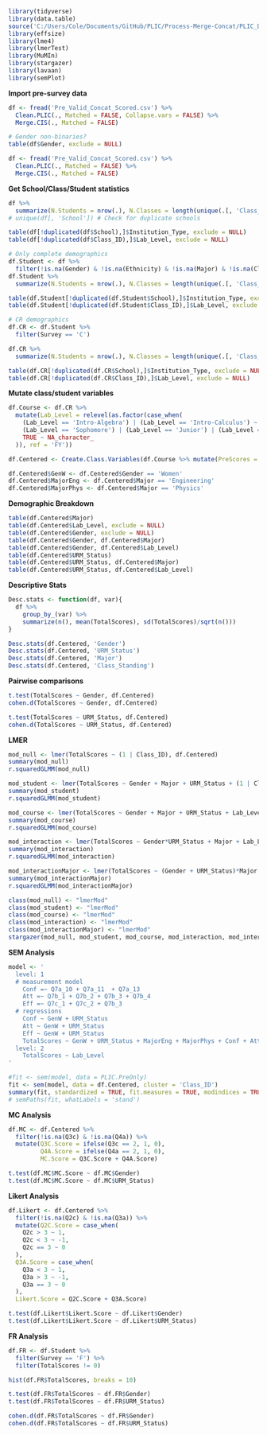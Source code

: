 ```r
library(tidyverse)
library(data.table)
source('C:/Users/Cole/Documents/GitHub/PLIC/Process-Merge-Concat/PLIC_DataProcessing.R')
library(effsize)
library(lme4)
library(lmerTest)
library(MuMIn)
library(stargazer)
library(lavaan)
library(semPlot)
```

**Import pre-survey data**
```r
df <- fread('Pre_Valid_Concat_Scored.csv') %>%
  Clean.PLIC(., Matched = FALSE, Collapse.vars = FALSE) %>%
  Merge.CIS(., Matched = FALSE)

# Gender non-binaries?
table(df$Gender, exclude = NULL)

df <- fread('Pre_Valid_Concat_Scored.csv') %>%
  Clean.PLIC(., Matched = FALSE) %>%
  Merge.CIS(., Matched = FALSE)
```

**Get School/Class/Student statistics**
```r
df %>%
  summarize(N.Students = nrow(.), N.Classes = length(unique(.[, 'Class_ID'])), N.Schools = length(unique(.[, 'School'])))
# unique(df[, 'School']) # Check for duplicate schools

table(df[!duplicated(df$School),]$Institution_Type, exclude = NULL)
table(df[!duplicated(df$Class_ID),]$Lab_Level, exclude = NULL)

# Only complete demographics
df.Student <- df %>%
  filter(!is.na(Gender) & !is.na(Ethnicity) & !is.na(Major) & !is.na(Class_Standing))
df.Student %>%
  summarize(N.Students = nrow(.), N.Classes = length(unique(.[, 'Class_ID'])), N.Schools = length(unique(.[, 'School'])))

table(df.Student[!duplicated(df.Student$School),]$Institution_Type, exclude = NULL)
table(df.Student[!duplicated(df.Student$Class_ID),]$Lab_Level, exclude = NULL)

# CR demographics
df.CR <- df.Student %>%
  filter(Survey == 'C')

df.CR %>%
  summarize(N.Students = nrow(.), N.Classes = length(unique(.[, 'Class_ID'])), N.Schools = length(unique(.[, 'School'])))

table(df.CR[!duplicated(df.CR$School),]$Institution_Type, exclude = NULL)
table(df.CR[!duplicated(df.CR$Class_ID),]$Lab_Level, exclude = NULL)
```

**Mutate class/student variables**
```r
df.Course <- df.CR %>%
  mutate(Lab_Level = relevel(as.factor(case_when(
    (Lab_Level == 'Intro-Algebra') | (Lab_Level == 'Intro-Calculus') ~ 'FY',
    (Lab_Level == 'Sophomore') | (Lab_Level == 'Junior') | (Lab_Level == 'Senior') ~ 'BFY',
    TRUE ~ NA_character_
  )), ref = 'FY'))

df.Centered <- Create.Class.Variables(df.Course %>% mutate(PreScores = TotalScores))

df.Centered$GenW <- df.Centered$Gender == 'Women'
df.Centered$MajorEng <- df.Centered$Major == 'Engineering'
df.Centered$MajorPhys <- df.Centered$Major == 'Physics'
```

**Demographic Breakdown**
```r
table(df.Centered$Major)
table(df.Centered$Lab_Level, exclude = NULL)
table(df.Centered$Gender, exclude = NULL)
table(df.Centered$Gender, df.Centered$Major)
table(df.Centered$Gender, df.Centered$Lab_Level)
table(df.Centered$URM_Status)
table(df.Centered$URM_Status, df.Centered$Major)
table(df.Centered$URM_Status, df.Centered$Lab_Level)
```

**Descriptive Stats**
```r
Desc.stats <- function(df, var){
  df %>%
    group_by_(var) %>%
    summarize(n(), mean(TotalScores), sd(TotalScores)/sqrt(n()))
}

Desc.stats(df.Centered, 'Gender')
Desc.stats(df.Centered, 'URM_Status')
Desc.stats(df.Centered, 'Major')
Desc.stats(df.Centered, 'Class_Standing')
```

**Pairwise comparisons**
```r
t.test(TotalScores ~ Gender, df.Centered)
cohen.d(TotalScores ~ Gender, df.Centered)

t.test(TotalScores ~ URM_Status, df.Centered)
cohen.d(TotalScores ~ URM_Status, df.Centered)
```

**LMER**
```r
mod_null <- lmer(TotalScores ~ (1 | Class_ID), df.Centered)
summary(mod_null)
r.squaredGLMM(mod_null)

mod_student <- lmer(TotalScores ~ Gender + Major + URM_Status + (1 | Class_ID), df.Centered)
summary(mod_student)
r.squaredGLMM(mod_student)

mod_course <- lmer(TotalScores ~ Gender + Major + URM_Status + Lab_Level + (1 | Class_ID), df.Centered)
summary(mod_course)
r.squaredGLMM(mod_course)

mod_interaction <- lmer(TotalScores ~ Gender*URM_Status + Major + Lab_Level + (1 | Class_ID), df.Centered)
summary(mod_interaction)
r.squaredGLMM(mod_interaction)

mod_interactionMajor <- lmer(TotalScores ~ (Gender + URM_Status)*Major + Lab_Level + (1 | Class_ID), df.Centered)
summary(mod_interactionMajor)
r.squaredGLMM(mod_interactionMajor)

class(mod_null) <- "lmerMod"
class(mod_student) <- "lmerMod"
class(mod_course) <- "lmerMod"
class(mod_interaction) <- "lmerMod"
class(mod_interactionMajor) <- "lmerMod"
stargazer(mod_null, mod_student, mod_course, mod_interaction, mod_interactionMajor, star.cutoffs = c(0.05, 0.01, 0.001), intercept.bottom = FALSE, out = 'Pre.html', intercept.top = TRUE, omit.stat = 'all')
```

**SEM Analysis**
```r
model <- '
  level: 1
  # measurement model
    Conf =~ Q7a_10 + Q7a_11  + Q7a_13
    Att =~ Q7b_1 + Q7b_2 + Q7b_3 + Q7b_4
    Eff =~ Q7c_1 + Q7c_2 + Q7b_3
  # regressions
    Conf ~ GenW + URM_Status
    Att ~ GenW + URM_Status
    Eff ~ GenW + URM_Status
    TotalScores ~ GenW + URM_Status + MajorEng + MajorPhys + Conf + Att + Eff
  level: 2
    TotalScores ~ Lab_Level
'

#fit <- sem(model, data = PLIC.PreOnly)
fit <- sem(model, data = df.Centered, cluster = 'Class_ID')
summary(fit, standardized = TRUE, fit.measures = TRUE, modindices = TRUE)
# semPaths(fit, whatLabels = 'stand')
```

**MC Analysis**
```r
df.MC <- df.Centered %>%
  filter(!is.na(Q3c) & !is.na(Q4a)) %>%
  mutate(Q3C.Score = ifelse(Q3c == 2, 1, 0),
         Q4A.Score = ifelse(Q4a == 2, 1, 0),
         MC.Score = Q3C.Score + Q4A.Score)

t.test(df.MC$MC.Score ~ df.MC$Gender)
t.test(df.MC$MC.Score ~ df.MC$URM_Status)
```

**Likert Analysis**
```r
df.Likert <- df.Centered %>%
  filter(!is.na(Q2c) & !is.na(Q3a)) %>%
  mutate(Q2C.Score = case_when(
    Q2c > 3 ~ 1,
    Q2c < 3 ~ -1,
    Q2c == 3 ~ 0
  ),
  Q3A.Score = case_when(
    Q3a < 3 ~ 1,
    Q3a > 3 ~ -1,
    Q3a == 3 ~ 0
  ),
  Likert.Score = Q2C.Score + Q3A.Score)

t.test(df.Likert$Likert.Score ~ df.Likert$Gender)
t.test(df.Likert$Likert.Score ~ df.Likert$URM_Status)
```

**FR Analysis**
```r
df.FR <- df.Student %>%
  filter(Survey == 'F') %>%
  filter(TotalScores != 0)

hist(df.FR$TotalScores, breaks = 10)

t.test(df.FR$TotalScores ~ df.FR$Gender)
t.test(df.FR$TotalScores ~ df.FR$URM_Status)

cohen.d(df.FR$TotalScores ~ df.FR$Gender)
cohen.d(df.FR$TotalScores ~ df.FR$URM_Status)
```